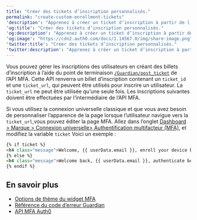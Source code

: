 ```yaml
---
title: "Créer des tickets d’inscription personnalisés."
permalink: "create-custom-enrollment-tickets"
'description': "Apprenez à créer un ticket d’inscription à partir de l’API MFA d’Auth0."
'og:title': "Créer des tickets d’inscription personnalisés."
'og:description': "Apprenez à créer un ticket d’inscription à partir de l’API MFA d’Auth0."
'og:image': "https://cdn2.auth0.com/docs/1.14567.0/img/share-image.png"
'twitter:title': "Créer des tickets d’inscription personnalisés."
'twitter:description': "Apprenez à créer un ticket d’inscription à partir de l’API MFA d’Auth0."
---
```


Vous pouvez gérer les inscriptions des utilisateurs en créant des billets d’inscription à l’aide du point de terminaison [`/Guardian/post_ticket`](https://auth0.com/docs/api/management/v2#!/Guardian/post_ticket) de l’API <Tooltip href="/docs/fr-ca/glossary?term=multifactor-authentication" tip="Authentification multifacteur (MFA)
Processus d’authentification de l’utilisateur qui utilise un facteur en plus du nom d’utilisateur et du mot de passe, tel qu’un code par SMS." cta="Voir le glossaire">MFA</Tooltip>. Cette API renverra un billet d’inscription contenant un `ticket_id` et une `ticket_url`, qui peuvent être utilisés pour inscrire un utilisateur. La `ticket_url` ne peut être utilisée qu’une seule fois. Les inscriptions suivantes doivent être effectuées par l’intermédiaire de l’API MFA.

Si vous utilisez la connexion universelle classique et que vous avez besoin de personnaliser l’apparence de la page lorsque l’utilisateur navigue vers la `ticket_url`,vous pouvez éditer la page MFA. Allez dans l’onglet [Dashboard > Marque > Connexion universelle> Authentification multifacteur (MFA)](https://manage.auth0.com/#/mfa_page), et modifiez la variable `ticket` Voici un exemple :

```html lines
{% if ticket %}
<h4 class="message">Welcome, {{ userData.email }}, enroll your device below</h4>
{% else %}
<h4 class="message">Welcome back, {{ userData.email }}, authenticate below</h4>
{% endif %}
```

## En savoir plus

* [Options de thème du widget MFA](/docs/fr-ca/secure/multi-factor-authentication/customize-mfa/mfa-widget-theme-options)
* [Référence du code d’erreur Guardian](/docs/fr-ca/secure/multi-factor-authentication/multi-factor-authentication-developer-resources/guardian-error-code-reference)
* [API MFA Auth0](/docs/fr-ca/secure/multi-factor-authentication/multi-factor-authentication-developer-resources/mfa-api)
